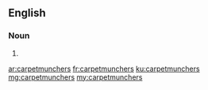 ==English==

===Noun===
{{head|en|plural}}

# {{plural of|carpetmuncher|lang=en|nocat=1}}

[[ar:carpetmunchers]]
[[fr:carpetmunchers]]
[[ku:carpetmunchers]]
[[mg:carpetmunchers]]
[[my:carpetmunchers]]
